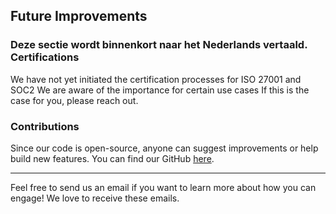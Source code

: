 ## Future Improvements

### Deze sectie wordt binnenkort naar het Nederlands vertaald. Certifications

We have not yet initiated the certification processes for ISO 27001 and SOC2
We are aware of the importance for certain use cases
If this is the case for you, please reach out.

### Contributions

Since our code is open-source, anyone can suggest improvements or help build new features. You can find our GitHub [here](https://github.com/alkem-io).

---

Feel free to send us an email if you want to learn more about how you can engage! We love to receive these emails.
